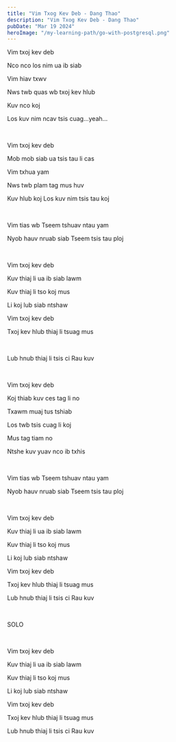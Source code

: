 ```yaml
---
title: "Vim Txog Kev Deb - Dang Thao"
description: "Vim Txog Kev Deb - Dang Thao"
pubDate: "Mar 19 2024"
heroImage: "/my-learning-path/go-with-postgresql.png"
---
```


Vim txoj kev deb

Nco nco los nim ua ib siab

Vim hiav txwv

Nws twb quas wb txoj kev hlub

Kuv nco koj

Los kuv nim ncav tsis cuag...yeah...

<br />

Vim txoj kev deb

Mob mob siab ua tsis tau li cas

Vim txhua yam

Nws twb plam tag mus huv

Kuv hlub koj Los kuv nim tsis tau koj

<br />

Vim tias wb Tseem tshuav ntau yam

Nyob hauv nruab siab Tseem tsis tau ploj

<br />

Vim txoj kev deb

Kuv thiaj li ua ib siab lawm

Kuv thiaj li tso koj mus

Li koj lub siab ntshaw

Vim txoj kev deb

Txoj kev hlub thiaj li tsuag mus

<br />

Lub hnub thiaj li tsis ci Rau kuv

<br />

Vim txoj kev deb

Koj thiab kuv ces tag li no

Txawm muaj tus tshiab

Los twb tsis cuag li koj

Mus tag tiam no

Ntshe kuv yuav nco ib txhis

<br />

Vim tias wb Tseem tshuav ntau yam

Nyob hauv nruab siab Tseem tsis tau ploj

<br />

Vim txoj kev deb

Kuv thiaj li ua ib siab lawm

Kuv thiaj li tso koj mus

Li koj lub siab ntshaw

Vim txoj kev deb

Txoj kev hlub thiaj li tsuag mus

Lub hnub thiaj li tsis ci Rau kuv

<br />

SOLO

<br />

Vim txoj kev deb

Kuv thiaj li ua ib siab lawm

Kuv thiaj li tso koj mus

Li koj lub siab ntshaw

Vim txoj kev deb

Txoj kev hlub thiaj li tsuag mus

Lub hnub thiaj li tsis ci Rau kuv
